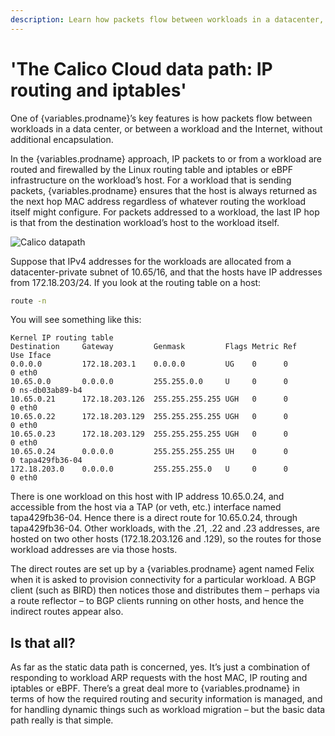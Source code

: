 ```yaml
---
description: Learn how packets flow between workloads in a datacenter, or between a workload and the internet.
---
```



# 'The Calico Cloud data path: IP routing and iptables'

One of {variables.prodname}’s key features is how packets flow between workloads in a
data center, or between a workload and the Internet, without additional
encapsulation.

In the {variables.prodname} approach, IP packets to or from a workload are routed and
firewalled by the Linux routing table and iptables or eBPF infrastructure on the
workload’s host. For a workload that is sending packets, {variables.prodname} ensures
that the host is always returned as the next hop MAC address regardless
of whatever routing the workload itself might configure. For packets
addressed to a workload, the last IP hop is that from the destination
workload’s host to the workload itself.

![Calico datapath](/img/calico-enterprise/calico-datapath.png)

Suppose that IPv4 addresses for the workloads are allocated from a
datacenter-private subnet of 10.65/16, and that the hosts have IP
addresses from 172.18.203/24. If you look at the routing table on a host:

```bash
route -n
```

You will see something like this:

```
Kernel IP routing table
Destination     Gateway         Genmask         Flags Metric Ref    Use Iface
0.0.0.0         172.18.203.1    0.0.0.0         UG    0      0        0 eth0
10.65.0.0       0.0.0.0         255.255.0.0     U     0      0        0 ns-db03ab89-b4
10.65.0.21      172.18.203.126  255.255.255.255 UGH   0      0        0 eth0
10.65.0.22      172.18.203.129  255.255.255.255 UGH   0      0        0 eth0
10.65.0.23      172.18.203.129  255.255.255.255 UGH   0      0        0 eth0
10.65.0.24      0.0.0.0         255.255.255.255 UH    0      0        0 tapa429fb36-04
172.18.203.0    0.0.0.0         255.255.255.0   U     0      0        0 eth0
```

There is one workload on this host with IP address 10.65.0.24, and
accessible from the host via a TAP (or veth, etc.) interface named
tapa429fb36-04. Hence there is a direct route for 10.65.0.24, through
tapa429fb36-04. Other workloads, with the .21, .22 and .23 addresses,
are hosted on two other hosts (172.18.203.126 and .129), so the routes
for those workload addresses are via those hosts.

The direct routes are set up by a {variables.prodname} agent named Felix when it is
asked to provision connectivity for a particular workload. A BGP client
(such as BIRD) then notices those and distributes them – perhaps via a
route reflector – to BGP clients running on other hosts, and hence the
indirect routes appear also.

## Is that all?

As far as the static data path is concerned, yes. It’s just a
combination of responding to workload ARP requests with the host MAC, IP
routing and iptables or eBPF. There’s a great deal more to {variables.prodname} in terms of
how the required routing and security information is managed, and for
handling dynamic things such as workload migration – but the basic data
path really is that simple.
